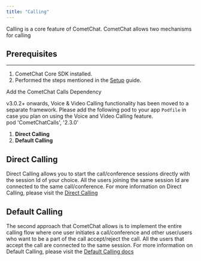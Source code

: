 ```yaml
---
title: "Calling"
---
```




Calling is a core feature of CometChat. CometChat allows two mechanisms for calling

## Prerequisites

***

1. CometChat Core SDK installed.
2. Performed the steps mentioned in the [Setup](/sdk/ios/2.0/setup) guide.

<Note>
Add the CometChat Calls Dependency

v3.0.2+ onwards, Voice & Video Calling functionality has been moved to a separate framework. Please add the following pod to your app `Podfile` in case you plan on using the Voice and Video Calling feature.\
pod 'CometChatCalls', '2.3.0'

</Note>

1. **Direct Calling**
2. **Default Calling**

## Direct Calling

Direct Calling allows you to start the call/conference sessions directly with the session Id of your choice. All the users joining the same session Id are connected to the same call/conference. For more information on Direct Calling, please visit the [Direct Calling](/sdk/ios/3.0/direct-calling1)

## Default Calling

The second approach that CometChat allows is to implement the entire calling flow where one user initiates a call/conference and other user/users who want to be a part of the call accept/reject the call. All the users that accept the call are connected to the same session. For more information on Default Calling, please visit the [Default Calling docs](/sdk/ios/3.0/default-calling1)
